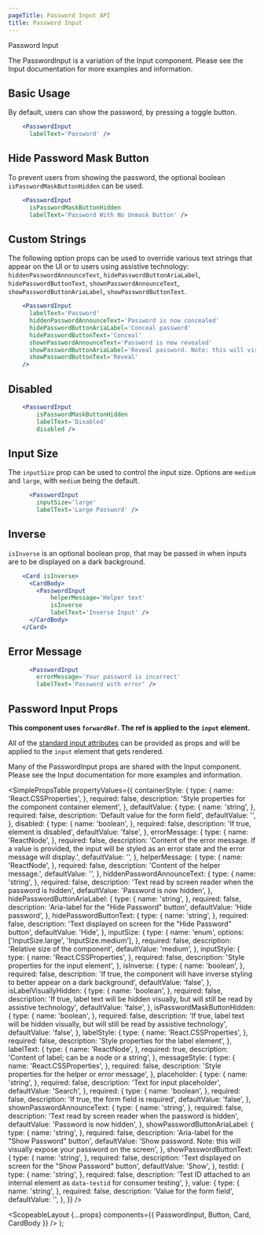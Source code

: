```yaml
---
pageTitle: Password Input API
title: Password Input
---
```



<DocsHeading to="/design/inputs/" type="design">
  Password Input
</DocsHeading>

The PasswordInput is a variation of the Input component. Please see the <Link to='/api/input'>Input documentation</Link> for more examples and information.

## Basic Usage

By default, users can show the password, by pressing a toggle button.

```.jsx
    <PasswordInput
      labelText='Password' />
```

## Hide Password Mask Button

To prevent users from showing the password, the optional boolean `isPasswordMaskButtonHidden` can be used.

```.jsx
    <PasswordInput
      isPasswordMaskButtonHidden
      labelText='Password With No Unmask Button' />
```

## Custom Strings

The following option props can be used to override various text strings that appear on the UI or to users using assistive technology: `hiddenPasswordAnnounceText`, `hidePasswordButtonAriaLabel`, `hidePasswordButtonText`, `shownPasswordAnnounceText`, `showPasswordButtonAriaLabel`, `showPasswordButtonText`.

```.jsx
    <PasswordInput
      labelText='Password'
      hiddenPasswordAnnounceText='Password is now concealed'
      hidePasswordButtonAriaLabel='Conceal password'
      hidePasswordButtonText='Conceal'
      shownPasswordAnnounceText='Password is now revealed'
      showPasswordButtonAriaLabel='Reveal password. Note: this will visually expose your password on the screen'
      showPasswordButtonText='Reveal'
    />

```

## Disabled

```.jsx
    <PasswordInput
        isPasswordMaskButtonHidden
        labelText='Disabled'
        disabled />
```

## Input Size

The `inputSize` prop can be used to control the input size. Options are `medium` and `large`, with `medium` being the default.

```.jsx
      <PasswordInput
        inputSize='large'
        labelText='Large Password' />
```

## Inverse

`isInverse` is an optional boolean prop, that may be passed in when inputs are to be displayed on a dark background.

```.jsx
    <Card isInverse>
      <CardBody>
        <PasswordInput
            helperMessage='Helper text'
            isInverse
            labelText='Inverse Input' />
      </CardBody>
    </Card>
```

## Error Message

```.jsx
      <PasswordInput
        errorMessage='Your password is incorrect'
        labelText='Password with error' />
```

## Password Input Props

**This component uses `forwardRef`. The ref is applied to the `input` element.**

All of the [standard input attributes](https://developer.mozilla.org/en-US/docs/Web/HTML/Element/input) can be provided as props and will be applied to the `input` element that gets rendered.

Many of the PasswordInput props are shared with the Input component. Please see the <Link to='/api/input'>Input documentation</Link> for more examples and information.

<SimplePropsTable
  propertyValues={{
    containerStyle: {
      type: {
        name: 'React.CSSProperties',
      },
      required: false,
      description: 'Style properties for the component container element',
    },
    defaultValue: {
      type: {
        name: 'string',
      },
      required: false,
      description: 'Default value for the form field',
      defaultValue: '',
    },
    disabled: {
      type: {
        name: 'boolean',
      },
      required: false,
      description: 'If true, element is disabled',
      defaultValue: 'false',
    },
    errorMessage: {
      type: {
        name: 'ReactNode',
      },
      required: false,
      description:
        'Content of the error message.  If a value is provided, the input will be styled as an error state and the error message will display.',
      defaultValue: '',
    },
    helperMessage: {
      type: {
        name: 'ReactNode',
      },
      required: false,
      description: 'Content of the helper message.',
      defaultValue: '',
    },
    hiddenPasswordAnnounceText: {
      type: {
        name: 'string',
      },
      required: false,
      description: 'Text read by screen reader when the password is hidden',
      defaultValue: 'Password is now hidden',
    },
    hidePasswordButtonAriaLabel: {
      type: {
        name: 'string',
      },
      required: false,
      description: 'Aria-label for the "Hide Password" button',
      defaultValue: 'Hide password',
    },
    hidePasswordButtonText: {
      type: {
        name: 'string',
      },
      required: false,
      description: 'Text displayed on screen for the "Hide Password" button',
      defaultValue: 'Hide',
    },
    inputSize: {
      type: {
        name: 'enum',
        options: ['InputSize.large', 'InputSize.medium'],
      },
      required: false,
      description: 'Relative size of the component',
      defaultValue: 'medium',
    },
    inputStyle: {
      type: {
        name: 'React.CSSProperties',
      },
      required: false,
      description: 'Style properties for the input element',
    },
    isInverse: {
      type: {
        name: 'boolean',
      },
      required: false,
      description:
        'If true, the component will have inverse styling to better appear on a dark background',
      defaultValue: 'false',
    },
    isLabelVisuallyHidden: {
      type: {
        name: 'boolean',
      },
      required: false,
      description:
        'If true, label text will be hidden visually, but will still be read by assistive technology',
      defaultValue: 'false',
    },
    isPasswordMaskButtonHidden: {
      type: {
        name: 'boolean',
      },
      required: false,
      description:
        'If true, label text will be hidden visually, but will still be read by assistive technology',
      defaultValue: 'false',
    },
    labelStyle: {
      type: {
        name: 'React.CSSProperties',
      },
      required: false,
      description: 'Style properties for the label element',
    },
    labelText: {
      type: {
        name: 'ReactNode',
      },
      required: true,
      description: 'Content of label; can be a node or a string',
    },
    messageStyle: {
      type: {
        name: 'React.CSSProperties',
      },
      required: false,
      description: 'Style properties for the helper or error message',
    },
    placeholder: {
      type: {
        name: 'string',
      },
      required: false,
      description: 'Text for input placeholder',
      defaultValue: 'Search',
    },
    required: {
      type: {
        name: 'boolean',
      },
      required: false,
      description: 'If true, the form field is required',
      defaultValue: 'false',
    },
    shownPasswordAnnounceText: {
      type: {
        name: 'string',
      },
      required: false,
      description: 'Text read by screen reader when the password is hidden',
      defaultValue: 'Password is now hidden',
    },
    showPasswordButtonAriaLabel: {
      type: {
        name: 'string',
      },
      required: false,
      description: 'Aria-label for the "Show Password" button',
      defaultValue:
        'Show password. Note: this will visually expose your password on the screen',
    },
    showPasswordButtonText: {
      type: {
        name: 'string',
      },
      required: false,
      description: 'Text displayed on screen for the "Show Password" button',
      defaultValue: 'Show',
    },
    testId: {
      type: {
        name: 'string',
      },
      required: false,
      description:
        'Test ID attached to an internal element as `data-testid` for consumer testing',
    },
    value: {
      type: {
        name: 'string',
      },
      required: false,
      description: 'Value for the form field',
      defaultValue: '',
    },
  }}
/>

  <ScopeableLayout
    {...props}
    components={{ PasswordInput, Button, Card, CardBody }}
  />
);

